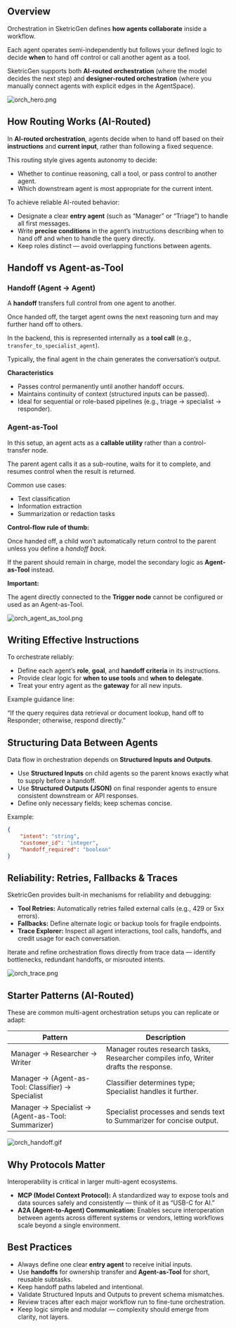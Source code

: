 ## Overview

Orchestration in SketricGen defines **how agents collaborate** inside a workflow.

Each agent operates semi-independently but follows your defined logic to decide **when** to hand off control or call another agent as a tool.

SketricGen supports both **AI-routed orchestration** (where the model decides the next step) and **designer-routed orchestration** (where you manually connect agents with explicit edges in the AgentSpace).

![orch_hero.png](/images/user-guides/orchestration-handoffs/orch_hero.png)

## How Routing Works (AI-Routed)

In **AI-routed orchestration**, agents decide when to hand off based on their **instructions** and **current input**, rather than following a fixed sequence.

This routing style gives agents autonomy to decide:

- Whether to continue reasoning, call a tool, or pass control to another agent.
- Which downstream agent is most appropriate for the current intent.

To achieve reliable AI-routed behavior:

- Designate a clear **entry agent** (such as “Manager” or “Triage”) to handle all first messages.
- Write **precise conditions** in the agent’s instructions describing when to hand off and when to handle the query directly.
- Keep roles distinct — avoid overlapping functions between agents.

## Handoff vs Agent-as-Tool

### Handoff (Agent → Agent)

A **handoff** transfers full control from one agent to another.

Once handed off, the target agent owns the next reasoning turn and may further hand off to others.

In the backend, this is represented internally as a **tool call** (e.g., `transfer_to_specialist_agent`).

Typically, the final agent in the chain generates the conversation’s output.

**Characteristics**

- Passes control permanently until another handoff occurs.
- Maintains continuity of context (structured inputs can be passed).
- Ideal for sequential or role-based pipelines (e.g., triage → specialist → responder).

### Agent-as-Tool

In this setup, an agent acts as a **callable utility** rather than a control-transfer node.

The parent agent calls it as a sub-routine, waits for it to complete, and resumes control when the result is returned.

Common use cases:

- Text classification
- Information extraction
- Summarization or redaction tasks

**Control-flow rule of thumb:**

Once handed off, a child won’t automatically return control to the parent unless you define a _handoff back_.

If the parent should remain in charge, model the secondary logic as **Agent-as-Tool** instead.

**Important:**

The agent directly connected to the **Trigger node** cannot be configured or used as an Agent-as-Tool.

![orch_agent_as_tool.png](/images/user-guides/orchestration-handoffs/orch_agent_as_tool.png)

## Writing Effective Instructions

To orchestrate reliably:

- Define each agent’s **role**, **goal**, and **handoff criteria** in its instructions.
- Provide clear logic for **when to use tools** and **when to delegate**.
- Treat your entry agent as the **gateway** for all new inputs.

Example guidance line:

“If the query requires data retrieval or document lookup, hand off to Responder; otherwise, respond directly.”

## Structuring Data Between Agents

Data flow in orchestration depends on **Structured Inputs and Outputs**.

- Use **Structured Inputs** on child agents so the parent knows exactly what to supply before a handoff.
- Use **Structured Outputs (JSON)** on final responder agents to ensure consistent downstream or API responses.
- Define only necessary fields; keep schemas concise.

Example:

```json
{
	"intent": "string",
	"customer_id": "integer",
	"handoff_required": "boolean"
}
```

## Reliability: Retries, Fallbacks & Traces

SketricGen provides built-in mechanisms for reliability and debugging:

- **Tool Retries:** Automatically retries failed external calls (e.g., 429 or 5xx errors).
- **Fallbacks:** Define alternate logic or backup tools for fragile endpoints.
- **Trace Explorer:** Inspect all agent interactions, tool calls, handoffs, and credit usage for each conversation.

Iterate and refine orchestration flows directly from trace data — identify bottlenecks, redundant handoffs, or misrouted intents.

![orch_trace.png](/images/user-guides/orchestration-handoffs/orch_trace.png)

## Starter Patterns (AI-Routed)

These are common multi-agent orchestration setups you can replicate or adapt:

| Pattern                                            | Description                                                                          |
| -------------------------------------------------- | ------------------------------------------------------------------------------------ |
| Manager → Researcher → Writer                      | Manager routes research tasks, Researcher compiles info, Writer drafts the response. |
| Manager → (Agent-as-Tool: Classifier) → Specialist | Classifier determines type; Specialist handles it further.                           |
| Manager → Specialist → (Agent-as-Tool: Summarizer) | Specialist processes and sends text to Summarizer for concise output.                |

![orch_handoff.gif](/images/user-guides/orchestration-handoffs/orch_handoff.gif)

## Why Protocols Matter

Interoperability is critical in larger multi-agent ecosystems.

- **MCP (Model Context Protocol):**
  A standardized way to expose tools and data sources safely and consistently — think of it as “USB-C for AI.”
- **A2A (Agent-to-Agent) Communication:**
  Enables secure interoperation between agents across different systems or vendors, letting workflows scale beyond a single environment.

## Best Practices

- Always define one clear **entry agent** to receive initial inputs.
- Use **handoffs** for ownership transfer and **Agent-as-Tool** for short, reusable subtasks.
- Keep handoff paths labeled and intentional.
- Validate Structured Inputs and Outputs to prevent schema mismatches.
- Review traces after each major workflow run to fine-tune orchestration.
- Keep logic simple and modular — complexity should emerge from clarity, not layers.

